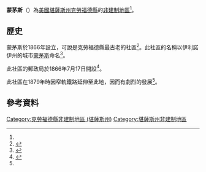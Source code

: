 {{noteTA
|1=zh-hans:县;zh-hk:縣;zh-tw:郡;
}}
{{Infobox settlement
|official_name = 蒙茅斯
|native_name = Monmouth
|settlement_type = [[非建制地區|非建制地區]] 
|nickname = 
|motto =
|pushpin_map=USA Kansas
|coordinates_region = US-KS
|subdivision_type = [[世界政區索引|國家]]
|subdivision_name = [[美国|美国]]
|subdivision_type1 = [[美國行政區劃|州]]
|subdivision_name1 = [[堪薩斯州|堪薩斯州]]
|subdivision_type2 = [[堪薩斯州行政區劃|縣]]
|subdivision_name2 = [[克勞福德縣_(堪薩斯州)|克勞福德縣]]
|unit_pref  =  
|area_footnotes = 
|area_magnitude = 
|area_total_km2 = 
|population_as_of = 
|population_footnotes = 
|population_total = 
|population_density_km2 = 
|timezone = [[北美中部时区|CST]]
|utc_offset = -6
|timezone_DST = CDT
|utc_offset_DST = -5
|elevation_footnotes = 
|elevation_m = 268
|elevation_ft = 879
|latd = 37|latm = 21|lats = 47|latNS = N
|longd = 94|longm = 56|longs = 13|longEW = W
|coordinates_display=%
|area_code =
|blank_name = [[地名信息系统|GNIS]] ID
|blank_info = 469622<ref name=gnis>{{GNIS|469622|name=Monmouth, Kansas}}</ref>
|website = 
}}

'''蒙茅斯'''（{{lang-en|'''Monmouth'''}}）為[[美國|美國]][[堪薩斯州|堪薩斯州]][[克勞福德縣_(堪薩斯州)|克勞福德縣]]的[[非建制地區|非建制地區]]<ref name=gnis/>。

==歷史==
蒙茅斯於1866年設立，可說是克勞福德縣最古老的社區<ref>{{cite book | url=http://books.google.com/books?id=Qi9cXyTWt9EC&pg=PA299#v=onepage&q&f=true | title=Kansas: A Cyclopedia of State History, Volume 2 | publisher=Standard Publishing Company | author=Blackmar, Frank Wilson | year=1912 | pages=299}}</ref>。此社區的名稱以伊利諾伊州的城市[[蒙茅斯_(伊利諾伊州)|蒙茅斯]]命名<ref name="History">{{cite book | url=http://books.google.com/books?id=RRM1AQAAMAAJ&pg=PA31#v=onepage&q&f=false | title=A Twentieth Century History and Biographical Record of Crawford County, Kansas | publisher=The Lewis Publishing Company | year=1905 | pages=31}}</ref>。

此社區的郵政局於1866年7月17日開設<ref>{{cite web|url=http://www.kshs.org/geog/geog_postoffices/search/page:2/county:CR |title=Kansas Post Offices, 1828-1961, page 2 (archived) |publisher=Kansas Historical Society |accessdate=6 June 2014 |deadurl=unfit |archiveurl=https://web.archive.org/web/20131009175340/http://www.kshs.org/geog/geog_postoffices/search/page:2/county:CR |archivedate=October 9, 2013 }}</ref>。

此社區在1879年時因窄軌鐵路延伸至此地，因而有劇烈的發展<ref name="History" />。

==參考資料==
{{Reflist}}

{{克勞福德縣 (堪薩斯州)}}

{{DEFAULTSORT:Monmouth}}
[[Category:克勞福德縣非建制地區_(堪薩斯州)|Category:克勞福德縣非建制地區 (堪薩斯州)]]
[[Category:堪薩斯州非建制地區|Category:堪薩斯州非建制地區]]

{{CrawfordCountyKS-geo-stub}}
